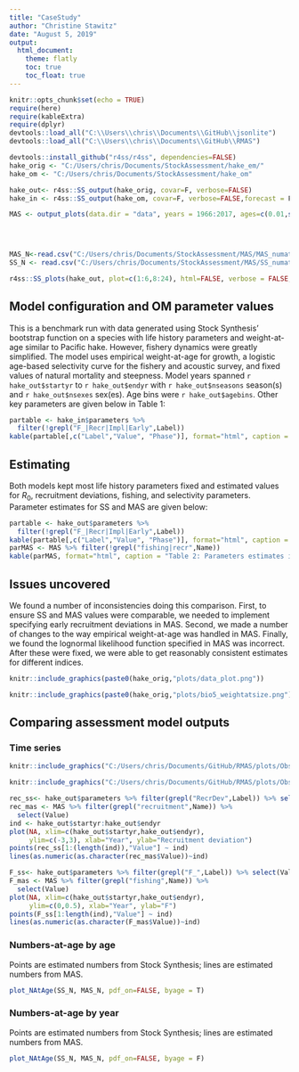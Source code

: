 ```yaml
---
title: "CaseStudy"
author: "Christine Stawitz"
date: "August 5, 2019"
output: 
  html_document:
    theme: flatly
    toc: true
    toc_float: true
---
```


```r
knitr::opts_chunk$set(echo = TRUE)
require(here)
require(kableExtra)
require(dplyr)
devtools::load_all("C:\\Users\\chris\\Documents\\GitHub\\jsonlite")
devtools::load_all("C:\\Users\\chris\\Documents\\GitHub\\RMAS")

devtools::install_github("r4ss/r4ss", dependencies=FALSE)
hake_orig <- "C:/Users/chris/Documents/StockAssessment/hake_em/"
hake_om <- "C:/Users/chris/Documents/StockAssessment/hake_om"

hake_out<- r4ss::SS_output(hake_orig, covar=F, verbose=FALSE)
hake_in <- r4ss::SS_output(hake_om, covar=F, verbose=FALSE,forecast = F)

MAS <- output_plots(data.dir = "data", years = 1966:2017, ages=c(0.01,seq(1,15)), pop_name = "populations (52).txt", rep_name = "mas_report (46).txt", figs_dir="plots")



  
MAS_N<-read.csv("C:/Users/chris/Documents/StockAssessment/MAS/MAS_numatage.csv", header = FALSE)
SS_N <- read.csv("C:/Users/chris/Documents/StockAssessment/MAS/SS_numatage2.csv", header = FALSE)

r4ss::SS_plots(hake_out, plot=c(1:6,8:24), html=FALSE, verbose = FALSE, uncertainty=FALSE)
```

## Model configuration and OM parameter values
This is a benchmark run with data generated using Stock Synthesis' bootstrap function on a species with life history parameters and weight-at-age similar to Pacific hake. However, fishery dynamics were greatly simplified. The model uses empirical weight-at-age for growth, a logistic age-based selectivity curve for the fishery and acoustic survey, and fixed values of natural mortality and steepness. Model years spanned `r hake_out$startyr` to `r hake_out$endyr`  with `r hake_out$nseasons` season(s) and `r hake_out$nsexes` sex(es). Age bins were `r hake_out$agebins`. Other key parameters are given below in Table 1:

```r
partable <- hake_in$parameters %>%
  filter(!grepl("F_|Recr|Impl|Early",Label))
kable(partable[,c("Label","Value", "Phase")], format="html", caption = "Table 1: Life History parameters used to generate data.") %>% kable_styling()

```

## Estimating
Both models kept most life history parameters fixed and estimated values for $R_0$, recruitment deviations, fishing, and selectivity parameters. Parameter estimates for SS and MAS are given below:

```r
partable <- hake_out$parameters %>%
  filter(!grepl("F_|Recr|Impl|Early",Label))
kable(partable[,c("Label","Value", "Phase")], format="html", caption = "Table 2: Life History parameters estimated by Stock Synthesis.") %>% kable_styling()
parMAS <- MAS %>% filter(!grepl("fishing|recr",Name))
kable(parMAS, format="html", caption = "Table 2: Parameters estimates in MAS") %>% kable_styling()
```


## Issues uncovered
We found a number of inconsistencies doing this comparison. First, to ensure SS and MAS values were comparable, we needed to implement specifying early recruitment deviations in MAS. Second, we made a number of changes to the way empirical weight-at-age was handled in MAS. Finally, we found the lognormal likelihood function specified in MAS was incorrect. After these were fixed, we were able to get reasonably consistent estimates for different indices. 



```r

knitr::include_graphics(paste0(hake_orig,"plots/data_plot.png"))

```


```r

knitr::include_graphics(paste0(hake_orig,"plots/bio5_weightatsize.png"))
```



## Comparing assessment model outputs {.tabset}

### Time series
```r
knitr::include_graphics("C:/Users/chris/Documents/GitHub/RMAS/plots/ObsVsExpectedSurvey IndexTotal.png")

knitr::include_graphics("C:/Users/chris/Documents/GitHub/RMAS/plots/ObsVsExpectedCatch BiomassTotal.png")
```

```r
rec_ss<- hake_out$parameters %>% filter(grepl("RecrDev",Label)) %>% select(Value)
rec_mas <- MAS %>% filter(grepl("recruitment",Name)) %>%
  select(Value)
ind <- hake_out$startyr:hake_out$endyr
plot(NA, xlim=c(hake_out$startyr,hake_out$endyr),
     ylim=c(-3,3), xlab="Year", ylab="Recruitment deviation")
points(rec_ss[1:(length(ind)),"Value"] ~ ind)
lines(as.numeric(as.character(rec_mas$Value))~ind)
```
```r
F_ss<- hake_out$parameters %>% filter(grepl("F_",Label)) %>% select(Value)
F_mas <- MAS %>% filter(grepl("fishing",Name)) %>%
  select(Value)
plot(NA, xlim=c(hake_out$startyr,hake_out$endyr),
     ylim=c(0,0.5), xlab="Year", ylab="F")
points(F_ss[1:length(ind),"Value"] ~ ind)
lines(as.numeric(as.character(F_mas$Value))~ind)
```



### Numbers-at-age by age
Points are estimated numbers from Stock Synthesis; lines are estimated numbers from MAS.

```r

plot_NAtAge(SS_N, MAS_N, pdf_on=FALSE, byage = T)
```

### Numbers-at-age by year
Points are estimated numbers from Stock Synthesis; lines are estimated numbers from MAS.

```r
plot_NAtAge(SS_N, MAS_N, pdf_on=FALSE, byage = F)
```

